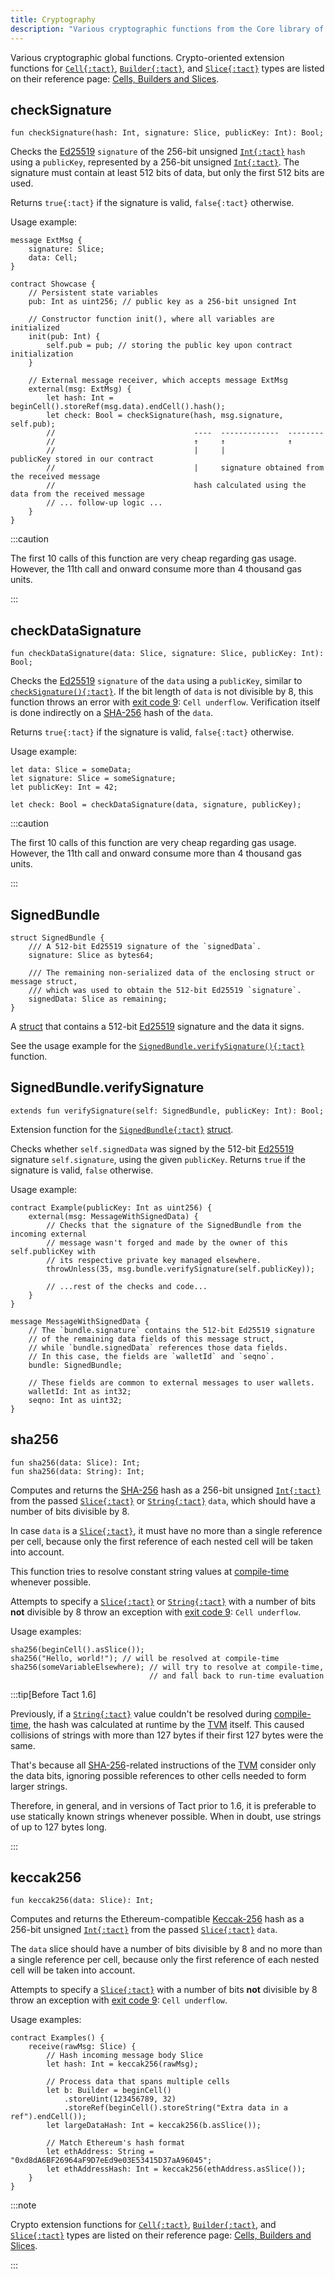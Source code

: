 ```yaml
---
title: Cryptography
description: "Various cryptographic functions from the Core library of Tact"
---
```



Various cryptographic global functions. Crypto-oriented extension functions for [`Cell{:tact}`][cell], [`Builder{:tact}`][builder], and [`Slice{:tact}`][slice] types are listed on their reference page: [Cells, Builders and Slices](/ref/core-cells).

## checkSignature

```tact
fun checkSignature(hash: Int, signature: Slice, publicKey: Int): Bool;
```

Checks the [Ed25519][ed] `signature` of the 256-bit unsigned [`Int{:tact}`][int] `hash` using a `publicKey`, represented by a 256-bit unsigned [`Int{:tact}`][int]. The signature must contain at least 512 bits of data, but only the first 512 bits are used.

Returns `true{:tact}` if the signature is valid, `false{:tact}` otherwise.

Usage example:

```tact {19-24}
message ExtMsg {
    signature: Slice;
    data: Cell;
}

contract Showcase {
    // Persistent state variables
    pub: Int as uint256; // public key as a 256-bit unsigned Int

    // Constructor function init(), where all variables are initialized
    init(pub: Int) {
        self.pub = pub; // storing the public key upon contract initialization
    }

    // External message receiver, which accepts message ExtMsg
    external(msg: ExtMsg) {
        let hash: Int = beginCell().storeRef(msg.data).endCell().hash();
        let check: Bool = checkSignature(hash, msg.signature, self.pub);
        //                               ----  -------------  --------
        //                               ↑     ↑              ↑
        //                               |     |              publicKey stored in our contract
        //                               |     signature obtained from the received message
        //                               hash calculated using the data from the received message
        // ... follow-up logic ...
    }
}
```

:::caution

  The first 10 calls of this function are very cheap regarding gas usage. However, the 11th call and onward consume more than 4 thousand gas units.

:::

## checkDataSignature

```tact
fun checkDataSignature(data: Slice, signature: Slice, publicKey: Int): Bool;
```

Checks the [Ed25519][ed] `signature` of the `data` using a `publicKey`, similar to [`checkSignature(){:tact}`](#checksignature). If the bit length of `data` is not divisible by 8, this function throws an error with [exit code 9](/book/exit-codes#9): `Cell underflow`. Verification itself is done indirectly on a [SHA-256][sha-2] hash of the `data`.

Returns `true{:tact}` if the signature is valid, `false{:tact}` otherwise.

Usage example:

```tact
let data: Slice = someData;
let signature: Slice = someSignature;
let publicKey: Int = 42;

let check: Bool = checkDataSignature(data, signature, publicKey);
```

:::caution

  The first 10 calls of this function are very cheap regarding gas usage. However, the 11th call and onward consume more than 4 thousand gas units.

:::

## SignedBundle

<Badge text="Available since Tact 1.6.6" variant="tip" size="medium"/><p/>

```tact
struct SignedBundle {
    /// A 512-bit Ed25519 signature of the `signedData`.
    signature: Slice as bytes64;

    /// The remaining non-serialized data of the enclosing struct or message struct,
    /// which was used to obtain the 512-bit Ed25519 `signature`.
    signedData: Slice as remaining;
}
```

A [struct][struct] that contains a 512-bit [Ed25519][ed] signature and the data it signs.

See the usage example for the [`SignedBundle.verifySignature(){:tact}`](#signedbundleverifysignature) function.

## SignedBundle.verifySignature

<Badge text="Available since Tact 1.6.6" variant="tip" size="medium"/><p/>

```tact
extends fun verifySignature(self: SignedBundle, publicKey: Int): Bool;
```

Extension function for the [`SignedBundle{:tact}`](#signedbundle) [struct][struct].

Checks whether `self.signedData` was signed by the 512-bit [Ed25519][ed] signature `self.signature`, using the given `publicKey`. Returns `true` if the signature is valid, `false` otherwise.

Usage example:

```tact
contract Example(publicKey: Int as uint256) {
    external(msg: MessageWithSignedData) {
        // Checks that the signature of the SignedBundle from the incoming external
        // message wasn't forged and made by the owner of this self.publicKey with
        // its respective private key managed elsewhere.
        throwUnless(35, msg.bundle.verifySignature(self.publicKey));

        // ...rest of the checks and code...
    }
}

message MessageWithSignedData {
    // The `bundle.signature` contains the 512-bit Ed25519 signature
    // of the remaining data fields of this message struct,
    // while `bundle.signedData` references those data fields.
    // In this case, the fields are `walletId` and `seqno`.
    bundle: SignedBundle;

    // These fields are common to external messages to user wallets.
    walletId: Int as int32;
    seqno: Int as uint32;
}
```

## sha256

<Badge text="Gas-expensive" title="Uses 500 gas units or more" variant="danger" size="medium"/><p/>

```tact
fun sha256(data: Slice): Int;
fun sha256(data: String): Int;
```

Computes and returns the [SHA-256][sha-2] hash as a $256$-bit unsigned [`Int{:tact}`][int] from the passed [`Slice{:tact}`][slice] or [`String{:tact}`][p] `data`, which should have a number of bits divisible by $8$.

In case `data` is a [`Slice{:tact}`][slice], it must have no more than a single reference per cell, because only the first reference of each nested cell will be taken into account.

This function tries to resolve constant string values at [compile-time](/ref/core-comptime) whenever possible.

Attempts to specify a [`Slice{:tact}`][slice] or [`String{:tact}`][p] with a number of bits **not** divisible by $8$ throw an exception with [exit code 9](/book/exit-codes#9): `Cell underflow`.

Usage examples:

```tact
sha256(beginCell().asSlice());
sha256("Hello, world!"); // will be resolved at compile-time
sha256(someVariableElsewhere); // will try to resolve at compile-time,
                               // and fall back to run-time evaluation
```

:::tip[Before Tact 1.6]

  Previously, if a [`String{:tact}`][p] value couldn't be resolved during [compile-time](/ref/core-comptime), the hash was calculated at runtime by the [TVM][tvm] itself. This caused collisions of strings with more than 127 bytes if their first 127 bytes were the same.

  That's because all [SHA-256][sha-2]-related instructions of the [TVM][tvm] consider only the data bits, ignoring possible references to other cells needed to form larger strings.

  Therefore, in general, and in versions of Tact prior to 1.6, it is preferable to use statically known strings whenever possible. When in doubt, use strings of up to 127 bytes long.

:::

## keccak256

<Badge text="Gas-expensive" title="Uses 500 gas units or more" variant="danger" size="medium"/>
<Badge text="Available since Tact 1.6.6" variant="tip" size="medium"/><p/>

```tact
fun keccak256(data: Slice): Int;
```

Computes and returns the Ethereum-compatible [Keccak-256](https://en.wikipedia.org/wiki/SHA-3) hash as a 256-bit unsigned [`Int{:tact}`][int] from the passed [`Slice{:tact}`][slice] `data`.

The `data` slice should have a number of bits divisible by 8 and no more than a single reference per cell, because only the first reference of each nested cell will be taken into account.

Attempts to specify a [`Slice{:tact}`][slice] with a number of bits **not** divisible by 8 throw an exception with [exit code 9](/book/exit-codes#9): `Cell underflow`.

Usage examples:

```tact
contract Examples() {
    receive(rawMsg: Slice) {
        // Hash incoming message body Slice
        let hash: Int = keccak256(rawMsg);

        // Process data that spans multiple cells
        let b: Builder = beginCell()
            .storeUint(123456789, 32)
            .storeRef(beginCell().storeString("Extra data in a ref").endCell());
        let largeDataHash: Int = keccak256(b.asSlice());

        // Match Ethereum's hash format
        let ethAddress: String = "0xd8dA6BF26964aF9D7eEd9e03E53415D37aA96045";
        let ethAddressHash: Int = keccak256(ethAddress.asSlice());
    }
}
```

:::note

  Crypto extension functions for [`Cell{:tact}`][cell], [`Builder{:tact}`][builder], and [`Slice{:tact}`][slice] types are listed on their reference page: [Cells, Builders and Slices](/ref/core-cells).

:::

[p]: /book/types#primitive-types
[int]: /book/integers
[cell]: /book/cells#cells
[builder]: /book/cells#builders
[slice]: /book/cells#slices
[struct]: /book/structs-and-messages#structs
[message]: /book/structs-and-messages#messages

[tvm]: https://docs.ton.org/learn/tvm-instructions/tvm-overview
[ed]: https://en.wikipedia.org/wiki/EdDSA#Ed25519
[sha-2]: https://en.wikipedia.org/wiki/SHA-2#Hash_standard

[round-up]: https://en.wikipedia.org/wiki/Rounding#Rounding_up
[round-down]: https://en.wikipedia.org/wiki/Rounding#Rounding_down

